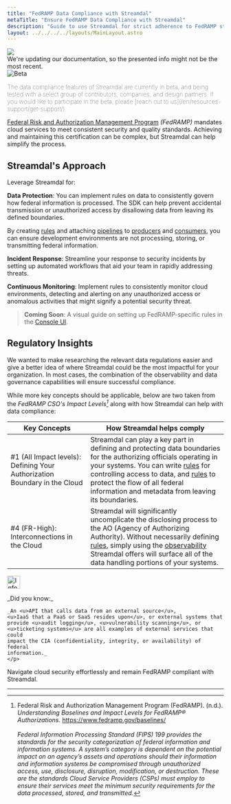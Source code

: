 ```yaml
---
title: "FedRAMP Data Compliance with Streamdal"
metaTitle: "Ensure FedRAMP Data Compliance with Streamdal"
description: "Guide to use Streamdal for strict adherence to FedRAMP standards."
layout: ../../../../layouts/MainLayout.astro
---
```



<div class="addl-wrapper">
<div class="addl">
<img src={information} class="uimage" />
<div class="addlcontent">
We're updating our documentation, so the presented info might not be the
most recent.
</div>
</div>
</div>

<Notification type="checked">
  <img src={beta} alt="Beta" />
  <p style="font-weight: lighter;">The data compliance features of Streamdal 
  are currently in beta, and being tested with a select group of contributors, 
  companies, and design partners. If you would like to participate in the beta, 
  please 
  [reach out to us](/en/resources-support/get-support/).</p>
</Notification>

<a href="https://www.fedramp.gov/" target="_blank">Federal Risk and Authorization Management Program</a> 
_(FedRAMP)_ mandates cloud services to meet consistent security and quality 
standards. Achieving and maintaining this certification can be complex, but 
Streamdal can help simplify the process.

## Streamdal's Approach

Leverage Streamdal for:

**Data Protection**: You can implement rules on data to consistently govern 
how federal information is processed. The SDK can help prevent accidental 
transmission or unauthorized access by disallowing data from leaving its 
defined boundaries. 

By creating <a href="/en/resources-support/glossary/#step-or-rule" class="pkeyword">rules</a> and attaching <a href="/en/resources-support/glossary/#pipeline-or-ruleset" class="pkeyword">pipelines</a> to <a href="/en/resources-support/glossary/#producer" class="pkeyword">producers</a> and <a href="/en/resources-support/glossary/#consumer" class="pkeyword">consumers</a>, you can 
ensure development environments are not processing, storing, or transmitting federal information.

**Incident Response**: Streamline your response to security incidents by 
setting up automated workflows that aid your team in rapidly addressing threats.

**Continuous Monitoring**: Implement rules to consistently monitor cloud 
environments, detecting and alerting on any unauthorized access or anomalous 
activities that might signify a potential security threat.

> **Coming Soon**: A visual guide on setting up FedRAMP-specific rules in the 
[Console UI](/en/core-components/console-ui/).

## Regulatory Insights

We wanted to make researching the relevant data regulations easier and give a 
better idea of where Streamdal could be the most impactful for your 
organization. In most cases, the combination of the observability and data 
governance capabilities will ensure successful compliance. 

While more key concepts should be applicable, below are two taken from the 
_FedRAMP CSO's Impact Levels[^1]_ along with how Streamdal can help with data 
compliance:

| Key Concepts | How Streamdal helps comply |
|-|-|
| #1 (All Impact levels): Defining Your Authorization Boundary in the Cloud | Streamdal can play a key part in defining and protecting data boundaries for the authorizing officials operating in your systems. You can write [rules](/en/resources-support/glossary/#rule-or-step) for controlling access to data, and [rules](/en/resources-support/glossary/#rule-or-step) to protect the flow of all federal information and metadata from leaving its boundaries. |
| #4 (FR-High): Interconnections in the Cloud | Streamdal will significantly uncomplicate the disclosing process to the AO (Agency of Authorizing Authority). Without necessarily defining [rules](/en/resources-support/glossary/#rule-or-step), simply using the [observability](/en/resources-support/glossary/#observability) Streamdal offers will surface all of the data handling portions of your systems. |


<Notification type="information">
  <img src={info} alt="Information" width="30px" height="30px" />
  <div class="prose-md prose-p:my-2 prose-a:text-purple-dark prose-a:underline">
    <p>
    _Did you know:_ 
    
    _An <u>API that calls data from an external source</u>, 
    <u>IaaS that a PaaS or SaaS resides upon</u>, or external systems that 
    provide <u>audit logging</u>, <u>vulnerability scanning</u>, or 
    <u>ticketing systems</u> are all examples of external services that could 
    impact the CIA (confidentiality, integrity, or availability) of federal 
    information._
    </p>
  </div>
</Notification>

Navigate cloud security effortlessly and remain FedRAMP compliant with 
Streamdal.

---

[^1]: Federal Risk and Authorization Management Program (FedRAMP). (n.d.). _Understanding Baselines and Impact Levels for FedRAMP® Authorizations._ https://www.fedramp.gov/baselines/ <br /> <br /> _Federal Information Processing Standard (FIPS) 199 provides the standards for the security categorization of federal information and information systems. A system’s category is dependent on the potential impact on an agency’s assets and operations should their information and information systems be compromised through unauthorized access, use, disclosure, disruption, modification, or destruction. These are the standards Cloud Service Providers (CSPs) must employ to ensure their services meet the minimum security requirements for the data processed, stored, and transmitted._
